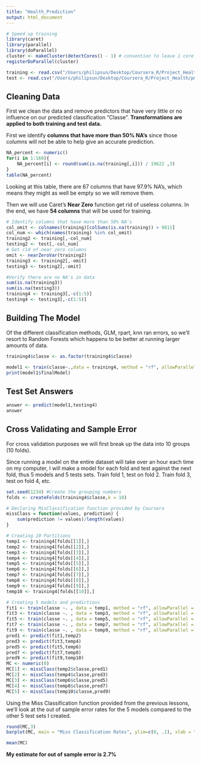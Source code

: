 ```yaml
---
title: "Health_Prediction"
output: html_document
---
```

```r
# Speed up training
library(caret)
library(parallel)
library(doParallel)
cluster <- makeCluster(detectCores() - 1) # convention to leave 1 core for OS
registerDoParallel(cluster)
```

```r
training <- read.csv("/Users/philipsun/Desktop/Coursera_R/Project_Health/pml-training.csv", stringsAsFactors = FALSE)
test <- read.csv("/Users/philipsun/Desktop/Coursera_R/Project_Health/pml-testing.csv", stringsAsFactors = FALSE)
```

## Cleaning Data
First we clean the data and remove predictors that have very little or no influence on our predicted classification "Classe".  **Transformations are applied to both training and test data.**

First we identify **columns that have more than 50% NA's** since those columns will not be able to help give an accurate prediction. 

```r
NA_percent <- numeric()
for(i in 1:160){
    NA_percent[i] <- round(sum(is.na(training[,i])) / 19622 ,3)
}
table(NA_percent)

```
Looking at this table, there are 67 columns that have 97.9% NA's, which means they might as well be empty so we will remove them.

Then we will use Caret's **Near Zero** function get rid of useless columns. 
In the end, we have **54 columns** that will be used for training.
```r
# Identify columns that have more than 50% NA's
col_omit <- colnames(training)[colSums(is.na(training)) > 9811]
col_num <- which(names(training) %in% col_omit)
training2 <- training[,-col_num]
testing2 <- test[,-col_num]
# Get rid of near zero columns
omit <- nearZeroVar(training2)
training3 <- training2[,-omit]
testing3 <- testing2[,-omit]

#Verify there are no NA's in data
sum(is.na(training3))
sum(is.na(testing3))
training4 <- training3[,-c(1:5)]
testing4 <- testing3[,-c(1:5)]
```

## Building The Model
Of the different classification methods, GLM, rpart, knn ran errors, so we'll resort to Random Forests which happens to be better at running larger amounts of data. 

```r
training4$classe <- as.factor(training4$classe)

model1 <- train(classe~.,data = training4, method = "rf", allowParallel = TRUE)
print(model1$finalModel)
```

## Test Set Answers
```r
answer <- predict(model1,testing4)
answer
```

## Cross Validating and Sample Error
For cross validation purposes we will first break up the data into 10 groups (10 folds).

Since running a model on the entire dataset will take over an hour each time on my computer, I will make a model for each fold and test against the next fold, thus 5 models and 5 tests sets. Train fold 1, test on fold 2. Train fold 3, test on fold 4, etc.

```r
set.seed(1234) #Create the grouping numbers
folds <- createFolds(training4$classe,k = 10)

# Declaring MisClassification function provided by Coursera
missClass = function(values, prediction) {
    sum(prediction != values)/length(values)
}

# Creating 10 Partitions
temp1 <- training4[folds[[1]],]
temp2 <- training4[folds[[2]],]
temp3 <- training4[folds[[3]],]
temp4 <- training4[folds[[4]],]
temp5 <- training4[folds[[5]],]
temp6 <- training4[folds[[6]],]
temp7 <- training4[folds[[7]],]
temp8 <- training4[folds[[8]],]
temp9 <- training4[folds[[9]],]
temp10 <- training4[folds[[10]],]

# Creating 5 models and predictions
fit1 <- train(classe ~. , data = temp1, method = "rf", allowParallel = TRUE)
fit3 <- train(classe ~. , data = temp3, method = "rf", allowParallel = TRUE)
fit5 <- train(classe ~. , data = temp5, method = "rf", allowParallel = TRUE)
fit7 <- train(classe ~. , data = temp7, method = "rf", allowParallel = TRUE)
fit9 <- train(classe ~. , data = temp9, method = "rf", allowParallel = TRUE)
pred1 <- predict(fit1,temp2)
pred3 <- predict(fit3,temp4)
pred5 <- predict(fit5,temp6)
pred7 <- predict(fit7,temp8)
pred9 <- predict(fit9,temp10)
MC <- numeric(0)
MC[1] <- missClass(temp2$classe,pred1)
MC[2] <- missClass(temp4$classe,pred3)
MC[3] <- missClass(temp6$classe,pred5)
MC[4] <- missClass(temp8$classe,pred7)
MC[5] <- missClass(temp10$classe,pred9)
```

Using the Miss Classification function provided from the previous lessons, we'll look at the out of sample error rates for the 5 models compared to the other 5 test sets I created.  

```r
round(MC,3)
barplot(MC, main = "Miss Classification Rates", ylim=c(0, .1), xlab = "5 Random Forest Models")

mean(MC)
```
**My estimate for out of sample error is 2.7%**